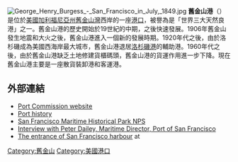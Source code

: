 [[File:George_Henry_Burgess_-_San_Francisco_in_July,_1849.jpg|thumb]]
'''舊金山港'''（{{lang-en|Port of San Francisco}}）是位於[[美國|美國]][[加利福尼亞州|加利福尼亞州]][[舊金山灣|舊金山灣]]西岸的一座[[港口|港口]]，被譽為是「世界三大天然良港」之一。舊金山港的歷史開始於19世紀的中期，之後快速發展。1906年舊金山發生地震和大火之後，舊金山港進入一個新的發展時期。1920年代之後，由於洛杉磯成為美國西海岸最大城市，舊金山港退居[[洛杉磯港|洛杉磯港]]的輔助港。1960年代之後，由於舊金山港缺乏土地修建貨櫃碼頭，舊金山港的貨運作用進一步下降。現在舊金山港主要是一座散貨裝卸港和客運港。

== 外部連結 ==
{{commons category|Port of San Francisco}}
* [https://web.archive.org/web/20070806010423/http://www.sfport.com/site/port_index.asp Port Commission website]
* [https://web.archive.org/web/20070903162440/http://www.sfgov.org/site/port_page.asp?id=31784 Port history]
* [http://www.nps.gov/safr/ San Francisco Maritime Historical Park NPS] {{Wayback|url=http://www.nps.gov/safr/ |date=20101010102654 }}
* [https://web.archive.org/web/20150518072108/http://www.baycrossings.com/archives/2003/02_March/working_waterfront_peter_dailey,_port_of_san_francisco.htm Interview with Peter Dailey, Maritime Director, Port of San Francisco]
* [http://www.oac.cdlib.org/ark:/13030/hb396nb0z5/?brand=oac4/ The entrance of San Francisco harbour] {{Wayback|url=http://www.oac.cdlib.org/ark:/13030/hb396nb0z5/?brand=oac4%2F |date=20160304040156 }} at {{link-en|班克羅夫特圖書館|Bancroft Library|Bancroft Library}}

[[Category:舊金山|Category:舊金山]]
[[Category:美國港口|Category:美國港口]]